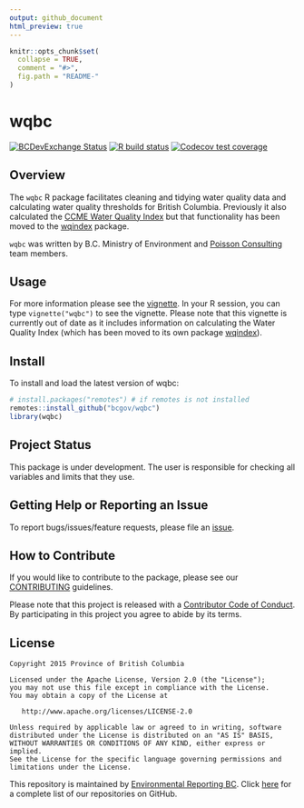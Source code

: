 ```yaml
---
output: github_document
html_preview: true
---
```


<!-- README.md is generated from README.Rmd. Please edit that file -->


```r
knitr::opts_chunk$set(
  collapse = TRUE,
  comment = "#>",
  fig.path = "README-"
)
```
# wqbc

<!-- badges: start -->
[![BCDevExchange Status](https://assets.bcdevexchange.org/images/badges/exploration.svg)](https://github.com/BCDevExchange/docs/blob/master/discussion/projectstates.md)
[![R build status](https://github.com/bcgov/wqbc/workflows/R-CMD-check/badge.svg)](https://github.com/bcgov/wqbc/actions)
[![Codecov test coverage](https://codecov.io/gh/bcgov/wqbc/branch/master/graph/badge.svg)](https://codecov.io/gh/bcgov/wqbc?branch=master)
<!-- badges: end -->

## Overview

The `wqbc` R package facilitates cleaning and tidying water quality data and calculating water quality thresholds for British Columbia.
Previously it also calculated the [CCME Water Quality Index](http://www.ccme.ca/en/resources/canadian_environmental_quality_guidelines/index.html) but that functionality has been moved to the [wqindex](https://github.com/bcgov/wqindex) package.

`wqbc` was written by B.C. Ministry of Environment and [Poisson Consulting](http://www.poissonconsulting.ca/) team members.

## Usage

For more information please see the [vignette](https://htmlpreview.github.com/?https://github.com/bcgov/wqbc/master/inst/doc/wqbc.html). 
In your R session, you can type `vignette("wqbc")` to see the vignette.
Please note that this vignette is currently out of date as it includes information on calculating the Water Quality Index (which has been moved to its own package [wqindex](https://github.com/bcgov/wqindex)).

## Install

To install and load the latest version of wqbc:

```r
# install.packages("remotes") # if remotes is not installed
remotes::install_github("bcgov/wqbc")
library(wqbc)
```

## Project Status

This package is under development.
The user is responsible for checking all variables and limits that they use.

## Getting Help or Reporting an Issue

To report bugs/issues/feature requests, please file an [issue](https://github.com/bcgov/wqbc/issues/).

## How to Contribute

If you would like to contribute to the package, please see our 
[CONTRIBUTING](CONTRIBUTING.md) guidelines.

Please note that this project is released with a [Contributor Code of Conduct](CODE_OF_CONDUCT.md). By participating in this project you agree to abide by its terms.

## License

    Copyright 2015 Province of British Columbia

    Licensed under the Apache License, Version 2.0 (the "License");
    you may not use this file except in compliance with the License.
    You may obtain a copy of the License at 

       http://www.apache.org/licenses/LICENSE-2.0

    Unless required by applicable law or agreed to in writing, software
    distributed under the License is distributed on an "AS IS" BASIS,
    WITHOUT WARRANTIES OR CONDITIONS OF ANY KIND, either express or implied.
    See the License for the specific language governing permissions and
    limitations under the License.
    
This repository is maintained by [Environmental Reporting BC](http://www2.gov.bc.ca/gov/content?id=FF80E0B985F245CEA62808414D78C41B).
Click [here](https://github.com/bcgov/EnvReportBC-RepoList) for a complete list of our repositories on GitHub.    
